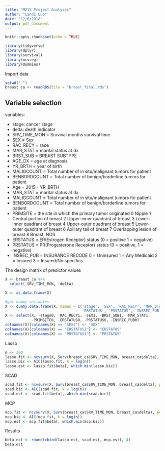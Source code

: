 ```yaml
---
title: "M215 Project Analyses"
author: "Landi Luo"
date: "12/6/2018"
output: pdf_document
---
```


```r
knitr::opts_chunk$set(echo = TRUE)
```

```r
library(tidyverse)
library(dplyr)
library(survival)
library(ncvreg)
library(dummies)
```

Import data
```r
setwd(".")
breast_ca <- readRDS(file = "breast_final.rds")
```


## Variable selection

variables:

- stage: cancer stage
- delta: death indicator
- SRV_TIME_MON = Survival months survival time
- SEX = Sex
- RAC_RECY = race
- MAR_STAT = marital status at dx
- BRST_SUB = BREAST SUBTYPE
- AGE_DX = age at diagnosis
- YR_BRTH = year of birth
- MALIGCOUNT = Total number of in situ/malignant tumors for patient       
- BENBORDCOUNT = Total number of benign/borderline tumors for patient
- Age = 2015 - YR_BRTH
- MAR_STAT = marital status at dx
- MALIGCOUNT = Total number of in situ/malignant tumors for patient       
- BENBORDCOUNT = Total number of benign/borderline tumors for patient
- PRIMSITE = the site in which the primary tumor originated
     0    Nipple
     1    Central portion of breast
     2    Upper-inner quadrant of breast
     3    Lower-inner quadrant of breast
     4    Upper-outer quadrant of breast
     5    Lower-outer quadrant of breast
     6    Axillary tail of breast
     7    Overlapping lesion of breast
     8    Breast, NOS
- ERSTATUS = ER(Estrogen Receptor) status (0 = positive 1 = negative)
- PRSTATUS = PR(Progesterone Receptor) status (0 = positive, 1 = negative)
- INSREC_PUB = INSURANCE RECODE
    0 = Uninsured
    1 = Any Medicaid
    2 = Insured
    3 = Insured/No specifics


The design matrix of predictor values
```r
X <- breast_ca %>% 
  select(-SRV_TIME_MON, -delta)

X <- as.data.frame(X)

#get dummy variables
X <- dummy.data.frame(X, names = c('stage', 'SEX', 'RAC_RECY', 'MAR_STAT', 'BRST_SUB', 'PRIMSITE',
                                   'ERSTATUS', 'PRSTATUS', 'INSREC_PUB'))
X <- select(X, -stage0, -RAC_RECY1, -SEX1, -BRST_SUB1, -MAR_STAT1, 
            -PRIMSITE0, -ERSTATUS0, -PRSTATUS0, -INSREC_PUB0)
colnames(X)[colnames(X) == "SEX2"] <- "SEX"
colnames(X)[colnames(X) == "ERSTATUS1"] <- "ERSTATUS"
colnames(X)[colnames(X) == "PRSTATUS1"] <- "PRSTATUS"

```

Lasso
```r
n <- 300
lasso.fit <- ncvsurv(X, Surv(breast_ca$SRV_TIME_MON, breast_ca$delta), penalty = "lasso", nlambda = 25)
lasso.bic <- AIC(lasso.fit, k = log(n))
lasso.est <- lasso.fit$beta[, which.min(lasso.bic)]

```

SCAD
```r
scad.fit <- ncvsurv(X, Surv(breast_ca$SRV_TIME_MON, breast_ca$delta), penalty = "SCAD", nlambda = 25) 
scad.bic <- AIC(scad.fit, k = log(n))
scad.est <- scad.fit$beta[, which.min(scad.bic)]
```

MCP
```r
mcp.fit <- ncvsurv(X, Surv(breast_ca$SRV_TIME_MON, breast_ca$delta), penalty = "MCP", nlambda = 25)
mcp.bic <- AIC(mcp.fit, k = log(n))
mcp.est <- mcp.fit$beta[, which.min(mcp.bic)]
```

Results
```r
beta.est <- round(cbind(lasso.est, scad.est, mcp.est), 4)
beta.est
```